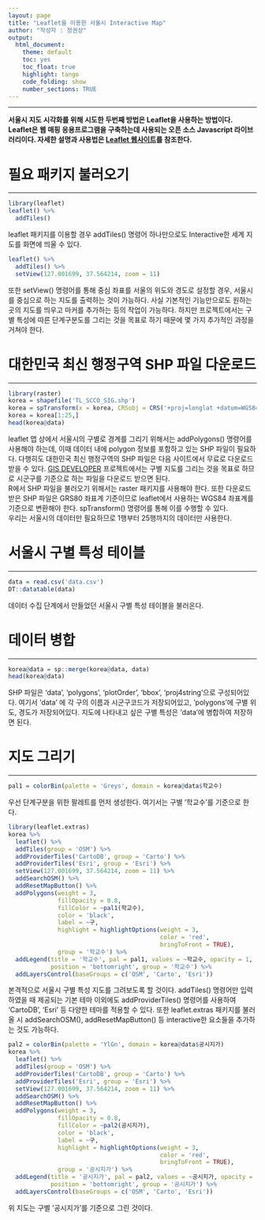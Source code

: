 ```yaml
---
layout: page
title: "Leaflet을 이용한 서울시 Interactive Map"
author: "작성자 : 정권상"
output:
  html_document:
    theme: default
    toc: yes
    toc_float: true
    highlight: tango
    code_folding: show
    number_sections: TRUE
---
```

***
**서울시 지도 시각화를 위해 시도한 두번째 방법은 Leaflet을 사용하는 방법이다. <br>
Leaflet은 웹 매핑 응용프로그램을 구축하는데 사용되는 오픈 소스 Javascript 라이브러리이다. 자세한 설명과 사용법은 [Leaflet 웹사이트](https://leafletjs.com/)를 참조한다.**

# 필요 패키지 불러오기
***
```r
library(leaflet)
leaflet() %>%
  addTiles()
```
leaflet 패키지를 이용할 경우 addTiles() 명령어 하나만으로도 Interactive한 세계 지도를 화면에 띄울 수 있다.
```r
leaflet() %>%
  addTiles() %>%
  setView(127.001699, 37.564214, zoom = 11)
```
또한 setView() 명령어를 통해 중심 좌표를 서울의 위도와 경도로 설정할 경우, 서울시를 중심으로 하는 지도를 출력하는 것이 가능하다. 사실 기본적인 기능만으로도 원하는 곳의 지도를 띄우고 마커를 추가하는 등의 작업이 가능하다. 하지만 프로젝트에서는 구별 특성에 따른 단계구분도를 그리는 것을 목표로 하기 때문에 몇 가지 추가적인 과정을 거쳐야 한다.

# 대한민국 최신 행정구역 SHP 파일 다운로드
***
```r
library(raster)
korea = shapefile('TL_SCCO_SIG.shp')
korea = spTransform(x = korea, CRSobj = CRS('+proj=longlat +datum=WGS84'))
korea = korea[1:25,]
head(korea@data)
```
leaflet 맵 상에서 서울시의 구별로 경계를 그리기 위해서는 addPolygons() 명령어를 사용해야 하는데, 이때 데이터 내에 polygon 정보를 포함하고 있는 SHP 파일이 필요하다. 다행히도 대한민국 최신 행정구역의 SHP 파일은 다음 사이트에서 무료로 다운로드 받을 수 있다. [GIS DEVELOPER](http://www.gisdeveloper.co.kr/?p=2332) 프로젝트에서는 구별 지도를 그리는 것을 목표로 하므로 시군구를 기준으로 하는 파일을 다운로드 받으면 된다. <br>
R에서 SHP 파일을 불러오기 위해서는 raster 패키지를 사용해야 한다. 또한 다운로드 받은 SHP 파일은 GRS80 좌표계 기준이므로 leaflet에서 사용하는 WGS84 좌표계를 기준으로 변환해야 한다. spTransform() 명령어를 통해 이를 수행할 수 있다. <br>
우리는 서울시의 데이터만 필요하므로 1행부터 25행까지의 데이터만 사용한다.

# 서울시 구별 특성 테이블
***
```r
data = read.csv('data.csv')
DT::datatable(data)
```
데이터 수집 단계에서 만들었던 서울시 구별 특성 테이블을 불러온다.

# 데이터 병합
***
```r
korea@data = sp::merge(korea@data, data)
head(korea@data)
```
SHP 파일은 'data', 'polygons', 'plotOrder', 'bbox', 'proj4string'으로 구성되어있다. 여기서 'data' 에 각 구의 이름과 시군구코드가 저장되어있고, 'polygons'에 구별 위도, 경도가 저장되어있다. 지도에 나타내고 싶은 구별 특성은 'data'에 병합하여 저장하면 된다.

# 지도 그리기
***
```r
pal1 = colorBin(palette = 'Greys', domain = korea@data$학교수)
```
우선 단계구분을 위한 팔레트를 먼저 생성한다. 여기서는 구별 '학교수'를 기준으로 한다.
```r
library(leaflet.extras)
korea %>%
  leaflet() %>%
  addTiles(group = 'OSM') %>%
  addProviderTiles('CartoDB', group = 'Carto') %>%
  addProviderTiles('Esri', group = 'Esri') %>%
  setView(127.001699, 37.564214, zoom = 11) %>%
  addSearchOSM() %>%
  addResetMapButton() %>%
  addPolygons(weight = 3,
              fillOpacity = 0.8,
              fillColor = ~pal1(학교수),
              color = 'black',
              label = ~구,
              highlight = highlightOptions(weight = 3,
                                           color = 'red',
                                           bringToFront = TRUE),
              group = '학교수') %>%
  addLegend(title = '학교수', pal = pal1, values = ~학교수, opacity = 1,
            position = 'bottomright', group = '학교수') %>%
  addLayersControl(baseGroups = c('OSM', 'Carto', 'Esri'))
```
본격적으로 서울시 구별 특성 지도를 그려보도록 할 것이다. addTiles() 명령어만 입력하였을 때 제공되는 기본 테마 이외에도 addProviderTiles() 명령어를 사용하여 'CartoDB', 'Esri' 등 다양한 테마를 적용할 수 있다. 또한  leaflet.extras 패키지를 불러올 시 addSearchOSM(), addResetMapButton() 등 interactive한 요소들을 추가하는 것도 가능하다.
```r
pal2 = colorBin(palette = 'YlGn', domain = korea@data$공시지가)
korea %>%
  leaflet() %>%
  addTiles(group = 'OSM') %>%
  addProviderTiles('CartoDB', group = 'Carto') %>%
  addProviderTiles('Esri', group = 'Esri') %>%
  setView(127.001699, 37.564214, zoom = 11) %>%
  addSearchOSM() %>%
  addResetMapButton() %>%
  addPolygons(weight = 3,
              fillOpacity = 0.8,
              fillColor = ~pal2(공시지가),
              color = 'black',
              label = ~구,
              highlight = highlightOptions(weight = 3,
                                           color = 'red',
                                           bringToFront = TRUE),
              group = '공시지가') %>%
  addLegend(title = '공시지가', pal = pal2, values = ~공시지가, opacity = 1,
            position = 'bottomright', group = '공시지가') %>%
  addLayersControl(baseGroups = c('OSM', 'Carto', 'Esri'))
```
위 지도는 구별 '공시지가'를 기준으로 그린 것이다.